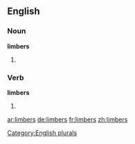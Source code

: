 ==English==

===Noun===
'''limbers'''

# {{plural of |[[limber]]}}

===Verb===
'''limbers'''

# {{third-person singular of|[[limber]]}}

[[Category:English plurals]]

[[ar:limbers]]
[[de:limbers]]
[[fr:limbers]]
[[zh:limbers]]